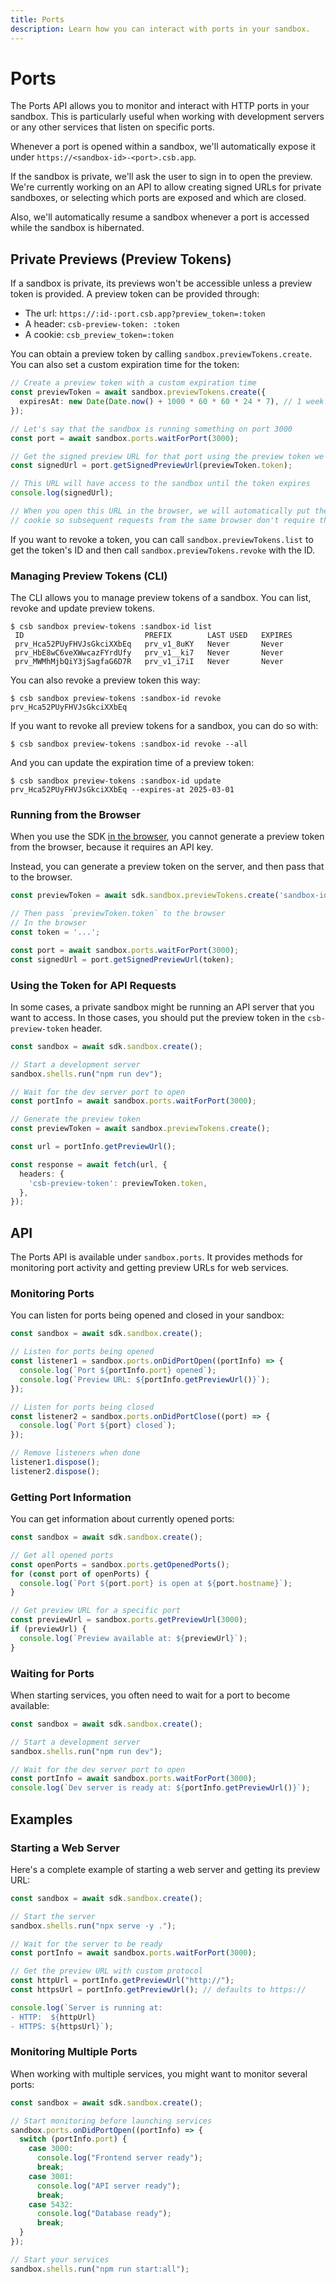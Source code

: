 ```yaml
---
title: Ports
description: Learn how you can interact with ports in your sandbox.
---
```



# Ports

The Ports API allows you to monitor and interact with HTTP ports in your sandbox. This is particularly useful when working with development servers or any other services that listen on specific ports.

Whenever a port is opened within a sandbox, we'll automatically expose it under `https://<sandbox-id>-<port>.csb.app`.

<Callout>
If the sandbox is private, we'll ask the user to sign in to open the preview. We're currently working on an API to allow creating signed URLs for private sandboxes, or selecting which ports are exposed and which are closed.
</Callout>

Also, we'll automatically resume a sandbox whenever a port is accessed while the sandbox is hibernated.

## Private Previews (Preview Tokens)

If a sandbox is private, its previews won't be accessible unless a preview token is provided. A preview token can be provided through:

- The url: `https://:id-:port.csb.app?preview_token=:token`
- A header: `csb-preview-token: :token`
- A cookie: `csb_preview_token=:token`

You can obtain a preview token by calling `sandbox.previewTokens.create`. You can also set a custom expiration time for the token:

```ts
// Create a preview token with a custom expiration time
const previewToken = await sandbox.previewTokens.create({
  expiresAt: new Date(Date.now() + 1000 * 60 * 60 * 24 * 7), // 1 week from now
});

// Let's say that the sandbox is running something on port 3000
const port = await sandbox.ports.waitForPort(3000);

// Get the signed preview URL for that port using the preview token we just generated
const signedUrl = port.getSignedPreviewUrl(previewToken.token);

// This URL will have access to the sandbox until the token expires
console.log(signedUrl);

// When you open this URL in the browser, we will automatically put the preview token in a
// cookie so subsequent requests from the same browser don't require the token.
```

If you want to revoke a token, you can call `sandbox.previewTokens.list` to get the token's ID and then call `sandbox.previewTokens.revoke` with the ID.

### Managing Preview Tokens (CLI)

The CLI allows you to manage preview tokens of a sandbox. You can list, revoke and update preview tokens.

```
$ csb sandbox preview-tokens :sandbox-id list
 ID                           PREFIX        LAST USED   EXPIRES
 prv_Hca52PUyFHVJsGkciXXbEq   prv_v1_8uKY   Never       Never
 prv_HbE8wC6veXWwcazFYrdUfy   prv_v1__ki7   Never       Never
 prv_MWMhMjbQiY3jSagfaG6D7R   prv_v1_i7iI   Never       Never
```

You can also revoke a preview token this way:

```
$ csb sandbox preview-tokens :sandbox-id revoke prv_Hca52PUyFHVJsGkciXXbEq
```

If you want to revoke all preview tokens for a sandbox, you can do so with:

```
$ csb sandbox preview-tokens :sandbox-id revoke --all
```

And you can update the expiration time of a preview token:

```
$ csb sandbox preview-tokens :sandbox-id update prv_Hca52PUyFHVJsGkciXXbEq --expires-at 2025-03-01
```

### Running from the Browser

When you use the SDK [in the browser](https://codesandbox.io/docs/sdk/sandboxes#opening-a-sandbox-from-the-browser), you cannot generate a preview token from the browser, because it requires an API key.

Instead, you can generate a preview token on the server, and then pass that to the browser.

```ts
const previewToken = await sdk.sandbox.previewTokens.create('sandbox-id');

// Then pass `previewToken.token` to the browser
// In the browser
const token = '...';

const port = await sandbox.ports.waitForPort(3000);
const signedUrl = port.getSignedPreviewUrl(token);
```

### Using the Token for API Requests

In some cases, a private sandbox might be running an API server that you want to access. In those cases, you should put the preview token in the `csb-preview-token` header.

```ts
const sandbox = await sdk.sandbox.create();

// Start a development server
sandbox.shells.run("npm run dev");

// Wait for the dev server port to open
const portInfo = await sandbox.ports.waitForPort(3000);

// Generate the preview token
const previewToken = await sandbox.previewTokens.create();

const url = portInfo.getPreviewUrl();

const response = await fetch(url, {
  headers: {
    'csb-preview-token': previewToken.token,
  },
});
```

## API

The Ports API is available under `sandbox.ports`. It provides methods for monitoring port activity and getting preview URLs for web services.

### Monitoring Ports

You can listen for ports being opened and closed in your sandbox:

```ts
const sandbox = await sdk.sandbox.create();

// Listen for ports being opened
const listener1 = sandbox.ports.onDidPortOpen((portInfo) => {
  console.log(`Port ${portInfo.port} opened`);
  console.log(`Preview URL: ${portInfo.getPreviewUrl()}`);
});

// Listen for ports being closed
const listener2 = sandbox.ports.onDidPortClose((port) => {
  console.log(`Port ${port} closed`);
});

// Remove listeners when done
listener1.dispose();
listener2.dispose();
```

### Getting Port Information

You can get information about currently opened ports:

```ts
const sandbox = await sdk.sandbox.create();

// Get all opened ports
const openPorts = sandbox.ports.getOpenedPorts();
for (const port of openPorts) {
  console.log(`Port ${port.port} is open at ${port.hostname}`);
}

// Get preview URL for a specific port
const previewUrl = sandbox.ports.getPreviewUrl(3000);
if (previewUrl) {
  console.log(`Preview available at: ${previewUrl}`);
}
```

### Waiting for Ports

When starting services, you often need to wait for a port to become available:

```ts
const sandbox = await sdk.sandbox.create();

// Start a development server
sandbox.shells.run("npm run dev");

// Wait for the dev server port to open
const portInfo = await sandbox.ports.waitForPort(3000);
console.log(`Dev server is ready at: ${portInfo.getPreviewUrl()}`);
```

## Examples

### Starting a Web Server

Here's a complete example of starting a web server and getting its preview URL:

```ts
const sandbox = await sdk.sandbox.create();

// Start the server
sandbox.shells.run("npx serve -y .");

// Wait for the server to be ready
const portInfo = await sandbox.ports.waitForPort(3000);

// Get the preview URL with custom protocol
const httpUrl = portInfo.getPreviewUrl("http://");
const httpsUrl = portInfo.getPreviewUrl(); // defaults to https://

console.log(`Server is running at:
- HTTP:  ${httpUrl}
- HTTPS: ${httpsUrl}`);
```

### Monitoring Multiple Ports

When working with multiple services, you might want to monitor several ports:

```ts
const sandbox = await sdk.sandbox.create();

// Start monitoring before launching services
sandbox.ports.onDidPortOpen((portInfo) => {
  switch (portInfo.port) {
    case 3000:
      console.log("Frontend server ready");
      break;
    case 3001:
      console.log("API server ready");
      break;
    case 5432:
      console.log("Database ready");
      break;
  }
});

// Start your services
sandbox.shells.run("npm run start:all");
```
